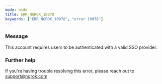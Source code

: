```yaml
---
mode: wide
title: ERR_NGROK_10078
keywords: ["ERR_NGROK_10078", "error 10078"]
---
```


### Message

This account requires users to be authenticated with a valid SSO provider.

### Further help

If you're having trouble resolving this error, please reach out to [support@ngrok.com](mailto:support@ngrok.com?subject=Help%20with%20ERR_NGROK_10078)
